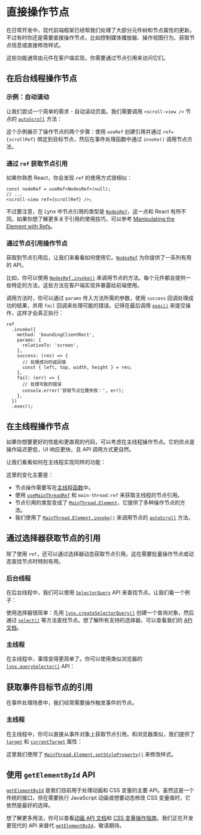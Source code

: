 
# 直接操作节点

在日常开发中，现代前端框架已经帮我们处理了大部分元件树和节点属性的更新。不过有时你还是需要直接操作节点，比如控制媒体播放器、操作视图行为、获取节点信息或直接修改样式。

这些功能通常由元件在客户端实现，你需要通过节点引用来访问它们。

## 在后台线程操作节点

### 示例：自动滚动

让我们尝试一个简单的需求 - 自动滚动页面。我们需要调用 `<scroll-view />` 节点的 [`autoScroll`] 方法：

<Go
  example="element-manipulation"
  img="https://lf-lynx.tiktok-cdns.com/obj/lynx-artifacts-oss-sg/lynx-website/assets/doc/element-manipulation/ref.gif"
  defaultEntryFile="dist/ref-background.lynx.bundle"
  defaultFile="src/ref-background/App.tsx"
  entry="src/ref-background"
  highlight="{7,10-18,28}"
/>

这个示例展示了操作节点的两个步骤：使用 `useRef` 创建引用并通过 `ref={scrollRef}` 绑定到目标节点，然后在事件处理函数中通过 `invoke()` 调用节点方法。

### 通过 `ref` 获取节点引用

如果你熟悉 React，你会发现 `ref` 的使用方式很相似：

```tsx
const nodeRef = useRef<NodesRef>(null);
// ...
<scroll-view ref={scrollRef} />;
```

不过要注意，在 Lynx 中节点引用的类型是 [`NodesRef`]，这一点和 React 有所不同。如果你想了解更多关于引用的使用技巧，可以参考 [Manipulating the Element with Refs](https://react.dev/learn/manipulating-the-dom-with-refs)。

### 通过节点引用操作节点

获取到节点引用后，让我们来看看如何使用它。[`NodesRef`] 为你提供了一系列有用的 API。

比如，你可以使用 [`NodesRef.invoke()`](/api/lynx-api/nodes-ref/nodes-ref-invoke) 来调用节点的方法。每个元件都会提供一些特定的方法，这些方法在客户端实现并暴露给前端使用。

调用方法时，你可以通过 `params` 传入方法所需的参数，使用 `success` 回调处理成功的结果，并用 `fail` 回调来处理可能的错误。记得在最后调用 [`exec()`](/api/lynx-api/selector-query/selector-query-exec) 来提交操作，这样才会真正执行：

```tsx
ref
  .invoke({
    method: 'boundingClientRect',
    params: {
      relativeTo: 'screen',
    },
    success: (res) => {
      // 处理成功的返回值
      const { left, top, width, height } = res;
    },
    fail: (err) => {
      // 处理可能的错误
      console.error('获取节点位置失败：', err);
    },
  })
  .exec();
```

## 在主线程操作节点

如果你想要更好的性能和更直观的代码，可以考虑在主线程操作节点。它的优点是操作延迟更低，UI 响应更快，且 API 调用方式更自然。

让我们看看如何在主线程实现同样的功能：

<Go
  example="element-manipulation"
  img="https://lf-lynx.tiktok-cdns.com/obj/lynx-artifacts-oss-sg/lynx-website/assets/doc/element-manipulation/ref.gif"
  defaultEntryFile="dist/ref-main-thread.lynx.bundle"
  defaultFile="src/ref-main-thread/App.tsx"
  entry="src/ref-main-thread"
  highlight="{7,10-14,19,25}"
/>

这里的变化主要是：

- 节点操作需要写在[主线程函数](/api/react/Document.directives.html#main-thread)中。
- 使用 [`useMainThreadRef`] 和 `main-thread:ref` 来获取主线程的节点引用。
- 节点引用的类型变成了 [`MainThread.Element`]，它提供了多种操作节点的方法。
- 我们使用了 [`MainThread.Element.invoke()`] 来调用节点的 [`autoScroll`] 方法。

## 通过选择器获取节点的引用

除了使用 `ref`，还可以通过选择器动态获取节点引用。这在需要批量操作节点或动态查找节点时特别有用。

### 后台线程

在后台线程中，我们可以使用 [`SelectorQuery`] API 来查找节点。让我们看一个例子：

<Go
  example="element-manipulation"
  img="https://lf-lynx.tiktok-cdns.com/obj/lynx-artifacts-oss-sg/lynx-website/assets/doc/element-manipulation/ref.gif"
  defaultEntryFile="dist/selector-query-background.lynx.bundle"
  defaultFile="src/selector-query-background/App.tsx"
  entry="src/selector-query-background"
  highlight="{5-6}"
/>

使用选择器很简单：先用 [`lynx.createSelectorQuery()`] 创建一个查询对象，然后通过 [`select()`] 等方法查找节点。想了解所有支持的选择器，可以查看我们的 [API 文档](/api/lynx-api/selector-query)。

### 主线程

在主线程中，事情变得更简单了。你可以使用类似浏览器的 [`lynx.querySelector()`] API：

<Go
  example="element-manipulation"
  img="https://lf-lynx.tiktok-cdns.com/obj/lynx-artifacts-oss-sg/lynx-website/assets/doc/element-manipulation/ref.gif"
  defaultEntryFile="dist/selector-query-main-thread.lynx.bundle"
  defaultFile="src/selector-query-main-thread/App.tsx"
  entry="src/selector-query-main-thread"
  highlight="{6-9}"
/>

## 获取事件目标节点的引用

在事件处理场景中，我们经常需要操作触发事件的节点。

### 主线程

在主线程中，你可以直接从事件对象上获取节点引用。和浏览器类似，我们提供了 [`target`] 和 [`currentTarget`] 属性：

<Go
  example="element-manipulation"
  img="https://lf-lynx.tiktok-cdns.com/obj/lynx-artifacts-oss-sg/lynx-website/assets/doc/element-manipulation/color.gif"
  defaultEntryFile="dist/event-main-thread.lynx.bundle"
  defaultFile="src/event-main-thread/App.tsx"
  entry="src/event-main-thread"
  highlight="{6-9}"
/>

这里我们使用了 [`MainThread.Element.setStyleProperty()`] 来修改样式。

## 使用 `getElementById` API

[`getElementById`] 是我们目前用于处理动画和 CSS 变量的主要 API。虽然这是一个传统的接口，但在需要执行 JavaScript 动画或想要动态修改 CSS 变量值时，它依然是最好的选择。

想了解更多用法，你可以查看[动画 API 文档](/api/lynx-api/lynx/lynx-animate-api)和 [CSS 变量操作指南](/api/css/properties/css-variable.mdx)。我们正在开发更现代的 API 来替代 [`getElementById`]，敬请期待。

[`autoScroll`]: api/elements/built-in/scroll-view.html#autoscroll
[`currentTarget`]: api/lynx-api/event/event.html#currentTarget
[`getElementById`]: api/lynx-api/lynx/lynx-get-element-by-id
[`lynx.createSelectorQuery()`]: api/lynx-api/lynx/lynx-create-selector-query
[`lynx.querySelector()`]: api/lynx-api/main-thread/lynx-query-selector
[`MainThread.Element`]: api/lynx-api/main-thread/main-thread-element
[`MainThread.Element.invoke()`]: api/lynx-api/main-thread/main-thread-element.html#elementinvoke
[`MainThread.Element.setStyleProperty()`]: api/lynx-api/main-thread/main-thread-element.html#elementsetstyleproperty
[`NodesRef`]: api/lynx-api/nodes-ref
[`select()`]: api/lynx-api/selector-query/selector-query-select
[`SelectorQuery`]: api/lynx-api/selector-query
[`SelectorQuery.selectUniqueID()`]: api/lynx-api/selector-query/selector-query-select-unique-id
[`target`]: api/lynx-api/event/event.html#target
[`useMainThreadRef`]: api/react/Function.useMainThreadRef
